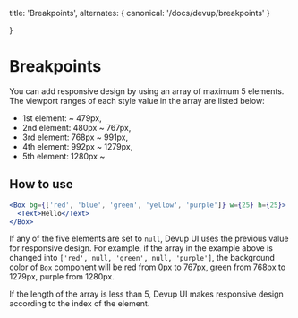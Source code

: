   title: 'Breakpoints',
  alternates: {
    canonical: '/docs/devup/breakpoints'
  }

}

# Breakpoints

You can add responsive design by using an array of maximum 5 elements. The viewport ranges of each style
value in the array are listed below:

- 1st element: ~ 479px,
- 2nd element: 480px ~ 767px,
- 3rd element: 768px ~ 991px,
- 4th element: 992px ~ 1279px,
- 5th element: 1280px ~

## How to use

```jsx
<Box bg={['red', 'blue', 'green', 'yellow', 'purple']} w={25} h={25}>
  <Text>Hello</Text>
</Box>
```

If any of the five elements are set to `null`, Devup UI uses the previous value for responsive design.
For example, if the array in the example above is changed into `['red', null, 'green', null, 'purple']`,
the background color of `Box` component will be red from 0px to 767px, green from 768px to 1279px, purple from 1280px.

If the length of the array is less than 5, Devup UI makes responsive design according to the index of the element.
